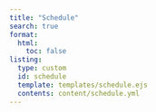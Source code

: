 ```yaml
---
title: "Schedule"
search: true
format:
  html:
    toc: false
listing:
  type: custom
  id: schedule
  template: templates/schedule.ejs
  contents: content/schedule.yml
---
```

